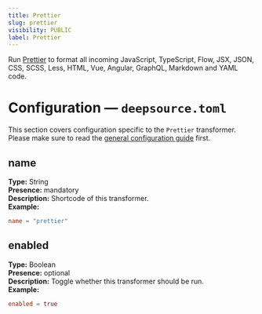 ```yaml
---
title: Prettier
slug: prettier
visibility: PUBLIC
label: Prettier
---
```

Run [Prettier](https://github.com/prettier/prettier) to format all incoming JavaScript, TypeScript, Flow, JSX, JSON, CSS, SCSS, Less, HTML, Vue, Angular, GraphQL, Markdown and YAML code.

# Configuration — `deepsource.toml`

This section covers configuration specific to the `Prettier` transformer. Please make sure to read the [general configuration guide](https://deepsource-docs.readme.io/docs/configuration) first.

## name

**Type:** String  
**Presence:** mandatory  
**Description:** Shortcode of this transformer.  
**Example:**

```toml TOML
name = "prettier"
```

## enabled

**Type:** Boolean  
**Presence:** optional  
**Description:** Toggle whether this transformer should be run.  
**Example:**

```toml
enabled = true
```